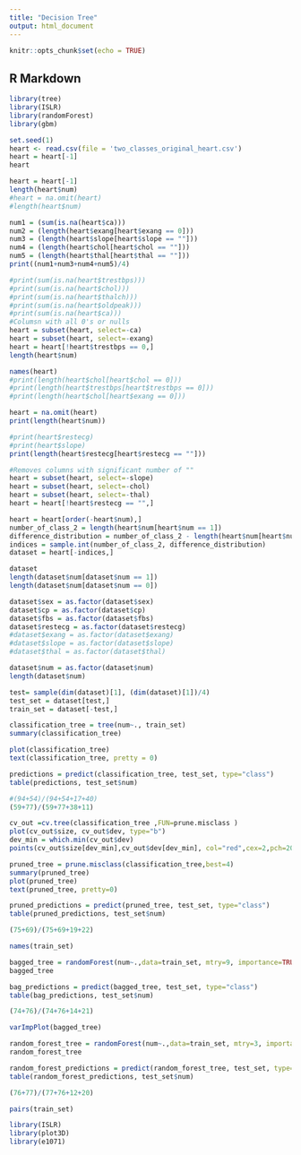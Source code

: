 ```yaml
---
title: "Decision Tree"
output: html_document
---
```


```r
knitr::opts_chunk$set(echo = TRUE)
```

## R Markdown

```r
library(tree)
library(ISLR)
library(randomForest)
library(gbm)
```

```r
set.seed(1)
heart <- read.csv(file = 'two_classes_original_heart.csv')
heart = heart[-1]
heart
```

```r
heart = heart[-1]
length(heart$num)
#heart = na.omit(heart)
#length(heart$num)
```
```r
num1 = (sum(is.na(heart$ca)))
num2 = (length(heart$exang[heart$exang == 0]))
num3 = (length(heart$slope[heart$slope == ""]))
num4 = (length(heart$chol[heart$chol == ""]))
num5 = (length(heart$thal[heart$thal == ""]))
print((num1+num3+num4+num5)/4)
```
```r
#print(sum(is.na(heart$trestbps)))
#print(sum(is.na(heart$chol)))
#print(sum(is.na(heart$thalch)))
#print(sum(is.na(heart$oldpeak)))
#print(sum(is.na(heart$ca)))
#Columsn with all 0's or nulls
heart = subset(heart, select=-ca)
heart = subset(heart, select=-exang)
heart = heart[!heart$trestbps == 0,]
length(heart$num)
```
```r
names(heart)
#print(length(heart$chol[heart$chol == 0]))
#print(length(heart$trestbps[heart$trestbps == 0]))
#print(length(heart$chol[heart$exang == 0]))
```

```r
heart = na.omit(heart)
print(length(heart$num))
```
```r
#print(heart$restecg)
#print(heart$slope)
print(length(heart$restecg[heart$restecg == ""]))
```
```r
#Removes columns with significant number of ""
heart = subset(heart, select=-slope)
heart = subset(heart, select=-chol)
heart = subset(heart, select=-thal)
heart = heart[!heart$restecg == "",]
```

```r
heart = heart[order(-heart$num),]
number_of_class_2 = length(heart$num[heart$num == 1])
difference_distribution = number_of_class_2 - length(heart$num[heart$num == 0])
indices = sample.int(number_of_class_2, difference_distribution)
dataset = heart[-indices,]
```

```r
dataset
length(dataset$num[dataset$num == 1])
length(dataset$num[dataset$num == 0])
```

```r
dataset$sex = as.factor(dataset$sex)
dataset$cp = as.factor(dataset$cp)
dataset$fbs = as.factor(dataset$fbs)
dataset$restecg = as.factor(dataset$restecg)
#dataset$exang = as.factor(dataset$exang)
#dataset$slope = as.factor(dataset$slope)
#dataset$thal = as.factor(dataset$thal)
```

```r
dataset$num = as.factor(dataset$num)
length(dataset$num)
```

```r
test= sample(dim(dataset)[1], (dim(dataset)[1])/4)
test_set = dataset[test,]
train_set = dataset[-test,]
```

```r
classification_tree = tree(num~., train_set)
summary(classification_tree)
```
```r
plot(classification_tree)
text(classification_tree, pretty = 0)
```

```r
predictions = predict(classification_tree, test_set, type="class")
table(predictions, test_set$num)
```
```r
#(94+54)/(94+54+17+40)
(59+77)/(59+77+38+11)
```

```r
cv_out =cv.tree(classification_tree ,FUN=prune.misclass )
plot(cv_out$size, cv_out$dev, type="b")
dev_min = which.min(cv_out$dev)
points(cv_out$size[dev_min],cv_out$dev[dev_min], col="red",cex=2,pch=20)
```


```r
pruned_tree = prune.misclass(classification_tree,best=4)
summary(pruned_tree)
plot(pruned_tree)
text(pruned_tree, pretty=0)
```
```r
pruned_predictions = predict(pruned_tree, test_set, type="class")
table(pruned_predictions, test_set$num)
```

```r
(75+69)/(75+69+19+22)
```
```r
names(train_set)
```

```r
bagged_tree = randomForest(num~.,data=train_set, mtry=9, importance=TRUE)
bagged_tree
```

```r
bag_predictions = predict(bagged_tree, test_set, type="class")
table(bag_predictions, test_set$num)
```

```r
(74+76)/(74+76+14+21)
```

```r
varImpPlot(bagged_tree)
```

```r
random_forest_tree = randomForest(num~.,data=train_set, mtry=3, importance=TRUE)
random_forest_tree
```

```r
random_forest_predictions = predict(random_forest_tree, test_set, type="class")
table(random_forest_predictions, test_set$num)
```

```r
(76+77)/(77+76+12+20)
```

```r
pairs(train_set)
```

```r
library(ISLR)
library(plot3D)
library(e1071)
```

